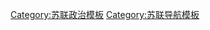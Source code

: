 {{Navbox
| name = 蘇聯自治州
| title = {{flag|蘇聯}}的[[自治州 (苏联)|自治州]]
| state = {{{state|autocollapse}}}
| bodyclass = hlist
| group1 = [[俄罗斯苏维埃联邦社会主义共和国|俄羅斯]]
| list1 =
* {{link-ru|阿迪格（切爾克斯）自治州|Адыгейская (Черкесская) автономная область|阿迪格（切爾克斯）}}
* [[阿迪格自治州|阿迪格]]
* {{link-ru|布里亞特－蒙古自治州|Бурят-Монгольская автономная область|布里亞特－蒙古}}
* [[戈爾諾－阿爾泰自治州|戈爾諾－阿爾泰]]
* [[犹太自治州|猶太]]
* [[印古什自治州|印古什]]
* {{link-ru|卡巴爾達自治州|Кабардинская автономная область|卡巴爾達}}
* [[卡巴尔达－巴尔卡尔自治州|卡巴爾達－巴爾卡爾]]
* [[卡尔梅克自治州|卡爾梅克]]
* [[卡拉恰伊自治州|卡拉恰伊]]
* [[卡拉恰伊－切尔克斯自治州|卡拉恰伊－切爾克斯]]
* {{link-en|卡拉－吉爾吉斯自治州|Kara-Kirghiz Autonomous Oblast|卡拉－吉爾吉斯}}
* [[科米－濟良自治州|科米－濟良]]
* [[馬里自治州|馬里]]
* {{link-ru|蒙古－布里亞特自治州|Монголо-Бурятская автономная область|蒙古－布里亞特}}
* {{link-ru|摩爾多瓦自治州|Мордовская автономная область|摩爾多瓦}}
* {{link-ru|伏爾加德意志人勞動公社|Трудовая коммуна немцев Поволжья|伏爾加德意志人}}
* {{link-ru|衛拉特自治州|Ойротская автономная область|衛拉特}}
* [[北奥塞梯自治州|北奧塞提亞]]
* [[圖瓦自治州|圖瓦]]
* [[烏德穆爾特自治州|烏德穆爾特]]
* {{link-ru|哈卡斯自治州|Хакасская автономная область|哈卡斯}}'''
* [[切尔克斯自治州|切爾克斯]]
* [[车臣自治州|車臣]]
* [[车臣－印古什自治州|車臣－印古什]]
* [[楚瓦什自治州|楚瓦什]]
| group2 = [[阿塞拜疆苏维埃社会主义共和国|亞塞拜然]]
| list2 =
* [[納戈爾諾－卡拉巴赫自治州|納戈爾諾－卡拉巴赫]]
| group3 = [[格鲁吉亚苏维埃社会主义共和国|喬治亞]]
| list3 =
* [[南奧塞梯自治州|南奧塞提亞]]
| group4 = [[塔吉克苏维埃社会主义共和国|塔吉克]]
| list4 =
* [[山地巴达赫尚自治州|戈爾諾－巴達赫尚]]
| group5 = [[乌兹别克苏维埃社会主义共和国|烏茲別克]]
| list5 =
* [[卡拉卡尔帕克自治州|卡拉－卡爾帕克]]
}}<noinclude>
{{collapsible option}}
[[Category:苏联自治州| ]]
[[Category:苏联政治模板]]
[[Category:苏联导航模板]]
</noinclude>